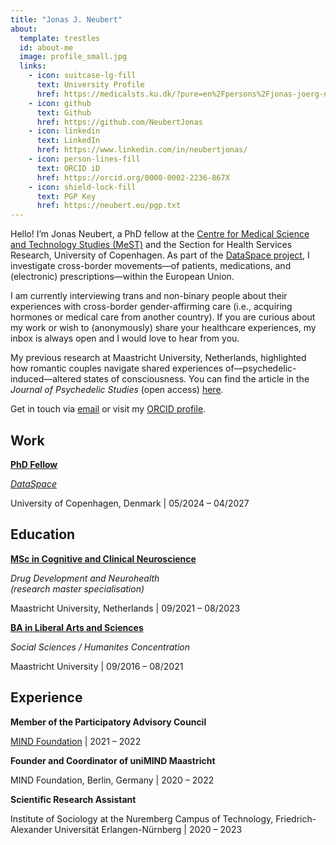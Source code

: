 ```yaml
---
title: "Jonas J. Neubert"
about:
  template: trestles
  id: about-me
  image: profile_small.jpg
  links:
    - icon: suitcase-lg-fill
      text: University Profile
      href: https://medicalsts.ku.dk/?pure=en%2Fpersons%2Fjonas-joerg-neubert(1b5f6119-39fc-4509-9788-743bfbec7449).html
    - icon: github
      text: Github
      href: https://github.com/NeubertJonas
    - icon: linkedin
      text: LinkedIn
      href: https://www.linkedin.com/in/neubertjonas/
    - icon: person-lines-fill
      text: ORCID iD
      href: https://orcid.org/0000-0002-2236-867X
    - icon: shield-lock-fill
      text: PGP Key
      href: https://neubert.eu/pgp.txt
---
```


:::{#about-me}

Hello! I'm Jonas Neubert, a PhD fellow at the [Centre for Medical Science and Technology Studies (MeST)](https://medicalsts.ku.dk) and the Section for Health Services Research, University of Copenhagen. As part of the [DataSpace project](https://dataspace.ku.dk), I investigate  cross-border movements—of patients, medications, and (electronic) prescriptions—within the European Union. 

I am currently interviewing trans and non-binary people about their experiences with cross-border gender-affirming care (i.e., acquiring hormones or medical care from another country). If you are curious about my work or wish to (anonymously) share your healthcare experiences, my inbox is always open and I would love to hear from you.

My previous research at Maastricht University, Netherlands, highlighted how romantic couples navigate shared experiences of—psychedelic-induced—altered states of consciousness. You can find the article in the _Journal of Psychedelic Studies_ (open access) [here](https://doi.org/10.1556/2054.2024.00319).

Get in touch via [email](mailto:jonas@neubert.eu) or visit my [ORCID profile](https://orcid.org/0000-0002-2236-867X).

## Work

**[PhD Fellow](https://medicalsts.ku.dk/?pure=en%2Fpersons%2Fjonas-joerg-neubert(1b5f6119-39fc-4509-9788-743bfbec7449).html)**

*[DataSpace](https://dataspace.ku.dk)*

University of Copenhagen, Denmark | 05/2024 -- 04/2027

## Education

**[MSc in Cognitive and Clinical Neuroscience](https://curriculum.maastrichtuniversity.nl/education/master/research-master-cognitive-and-clinical-neuroscience-specialisation-drug-development)**

*Drug Development and Neurohealth*\
*(research master specialisation)*

Maastricht University, Netherlands | 09/2021 -- 08/2023

**[BA in Liberal Arts and Sciences](https://curriculum.maastrichtuniversity.nl/education/bachelor/university-college-maastricht)**

*Social Sciences / Humanites Concentration*

Maastricht University \| 09/2016 -- 08/2021

## Experience

**Member of the Participatory Advisory Council**

[MIND Foundation](https://mind-foundation.org) \| 2021 -- 2022

**Founder and Coordinator of uniMIND Maastricht**

MIND Foundation, Berlin, Germany \| 2020 -- 2022

**Scientific Research Assistant**

Institute of Sociology at the Nuremberg Campus of Technology, Friedrich-Alexander Universität Erlangen-Nürnberg \| 2020 -- 2023

:::
